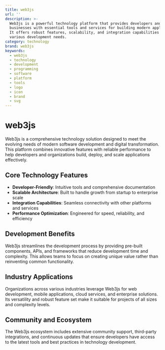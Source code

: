 ```yaml
---
title: web3js
url: ''
description: >-
  Web3js is a powerful technology platform that provides developers and
  businesses with essential tools and services for building modern applications.
  It offers robust features, scalability, and integration capabilities for
  various development needs.
category: technology
brand: web3js
keywords:
  - web3js
  - technology
  - development
  - programming
  - software
  - platform
  - tools
  - logo
  - icon
  - brand
  - svg
---
```


# web3js

Web3js is a comprehensive technology solution designed to meet the evolving needs of modern software development and digital transformation. This platform combines innovative features with reliable performance to help developers and organizations build, deploy, and scale applications effectively.

## Core Technology Features

- **Developer-Friendly**: Intuitive tools and comprehensive documentation
- **Scalable Architecture**: Built to handle growth from startup to enterprise scale
- **Integration Capabilities**: Seamless connectivity with other platforms and services
- **Performance Optimization**: Engineered for speed, reliability, and efficiency

## Development Benefits

Web3js streamlines the development process by providing pre-built components, APIs, and frameworks that reduce development time and complexity. This allows teams to focus on creating unique value rather than reinventing common functionality.

## Industry Applications

Organizations across various industries leverage Web3js for web development, mobile applications, cloud services, and enterprise solutions. Its versatility and robust feature set make it suitable for projects of all sizes and complexity levels.

## Community and Ecosystem

The Web3js ecosystem includes extensive community support, third-party integrations, and continuous updates that ensure developers have access to the latest tools and best practices in technology development.

